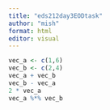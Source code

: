 ```yaml
---
title: "eds212day3EODtask"
author: "mish"
format: html
editor: visual
---
```


```r
vec_a <- c(1,6)
vec_b <- c(2,4)
vec_a + vec_b
vec_b - vec_a
2 * vec_a
vec_a %*% vec_b
```

